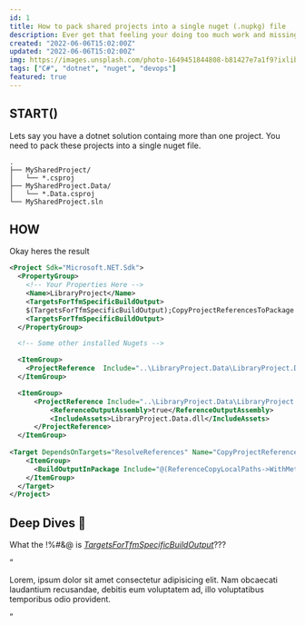 ```yaml
---
id: 1
title: How to pack shared projects into a single nuget (.nupkg) file
description: Ever get that feeling your doing too much work and missing out on too much fun? Using shared libraries helps with that and bundling them in your nugets helps even more...
created: "2022-06-06T15:02:00Z"
updated: "2022-06-06T15:02:00Z"
img: https://images.unsplash.com/photo-1649451844808-b81427e7a1f9?ixlib=rb-1.2.1&ixid=MnwxMjA3fDB8MHxwaG90by1wYWdlfHx8fGVufDB8fHx8&auto=format&fit=crop&w=1470&q=80
tags: ["C#", "dotnet", "nuget", "devops"]
featured: true
---
```


## START()
Lets say you have a dotnet solution containg more than one project. You need to pack these projects into a single
nuget file. 

```
.
├── MySharedProject/
│   └── *.csproj
├── MySharedProject.Data/
│   └── *.Data.csproj
└── MySharedProject.sln
```


## HOW
Okay heres the result

```xml
<Project Sdk="Microsoft.NET.Sdk">
  <PropertyGroup>
    <!-- Your Properties Here -->
	<Name>LibraryProject</Name>
    <TargetsForTfmSpecificBuildOutput>
    $(TargetsForTfmSpecificBuildOutput);CopyProjectReferencesToPackage
    <TargetsForTfmSpecificBuildOutput>
  </PropertyGroup>

  <!-- Some other installed Nugets -->

  <ItemGroup>
    <ProjectReference  Include="..\LibraryProject.Data\LibraryProject.Data.csproj" />
  </ItemGroup>

  <ItemGroup>
	  <ProjectReference Include="..\LibraryProject.Data\LibraryProject.Data.csproj">
		  <ReferenceOutputAssembly>true</ReferenceOutputAssembly>
		  <IncludeAssets>LibraryProject.Data.dll</IncludeAssets>
	  </ProjectReference>
  </ItemGroup>
	
<Target DependsOnTargets="ResolveReferences" Name="CopyProjectReferencesToPackage">
    <ItemGroup>
      <BuildOutputInPackage Include="@(ReferenceCopyLocalPaths->WithMetadataValue('ReferenceSourceTarget', 'ProjectReference'))"/>
    </ItemGroup>
  </Target>
</Project>
```

## Deep Dives 🌊
What the !%#&@ is *[TargetsForTfmSpecificBuildOutput](https://docs.microsoft.com/en-us/nuget/reference/msbuild-targets#targetsfortfmspecificbuildoutput)*???



<div class="max-w-4xl p-4 text-gray-800 bg-white rounded-lg shadow">
  <div class="mb-2">
    <div class="h-3 text-3xl text-left text-gray-600">“</div>
    <p class="px-4 text-sm text-center text-gray-600">
      Lorem, ipsum dolor sit amet consectetur adipisicing elit. Nam obcaecati
      laudantium recusandae, debitis eum voluptatem ad, illo voluptatibus
      temporibus odio provident.
    </p>
    <div class="h-3 text-3xl text-right text-gray-600">”</div>
  </div>
</div>

<Quote />
